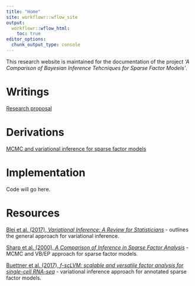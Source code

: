 ```yaml
---
title: "Home"
site: workflowr::wflow_site
output:
  workflowr::wflow_html:
    toc: true
editor_options:
  chunk_output_type: console
---
```


This research website is maintained for the documentation of the project *'A Comparison of Bayesian Inference Tehcniques for Sparse Factor Models'*.

# Writings
[Research proposal](assets/proposal.pdf)

# Derivations
[MCMC and variational inference for sparse factor models](assets/derivation.pdf)

# Implementation
Code will go here.

# Resources
[Blei et al. (2017), *Variational Inference: A Review for Statisticians*](https://arxiv.org/abs/1601.00670) - outlines the general approach for variational inference.

[Sharp et al. (2000), *A Comparison of Inference in Sparse Factor Analysis*](ftp://ftp.sanger.ac.uk/pub/rd/PEER/sparse_FA_manuscript.pdf) - MCMC and VB/EP approach for sparse factor models.

[Buettner et al. (2017), *f-scLVM: scalable and versatile factor analysis for single-cell RNA-seq*]() - variational inference approach for annotated sparse factor models.
